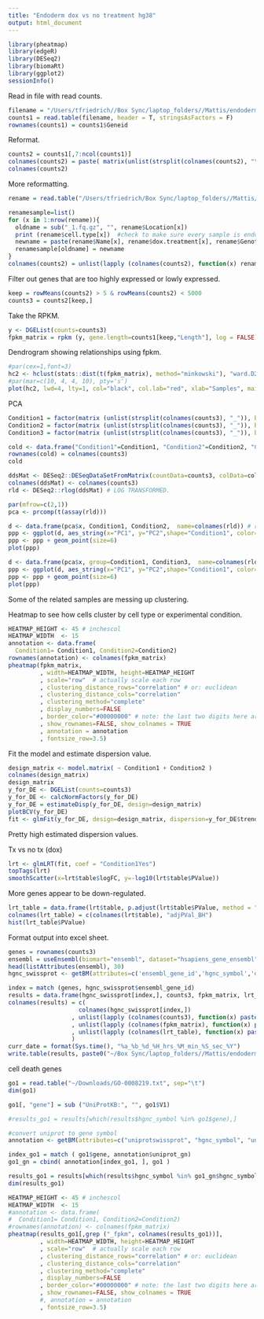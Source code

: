 ```yaml
---
title: "Endoderm dox vs no treatment hg38"
output: html_document
---
```


```r
library(pheatmap)
library(edgeR)
library(DESeq2)
library(biomaRt)
library(ggplot2)
sessionInfo()
```
Read in file with read counts.
```r
filename = "/Users/tfriedrich//Box Sync/laptop_folders//Mattis/endoderm_project/readcounts.txt"
counts1 = read.table(filename, header = T, stringsAsFactors = F) 
rownames(counts1) = counts1$Geneid

```
Reformat.
```r
counts2 = counts1[,7:ncol(counts1)]
colnames(counts2) = paste( matrix(unlist(strsplit(colnames(counts2), "\\.")), byrow =T, ncol=7)[,3], sub("_1_algn_Aligned", "", matrix(unlist(strsplit(colnames(counts2), "\\.")), byrow =T, ncol=7)[,4]), sep="-")
colnames(counts2)
```
More reformatting.
```r
rename = read.table("/Users/tfriedrich/Box Sync/laptop_folders//Mattis/endoderm_project/metadata_Aras_Mattis_2018_08_01v3_Endoderm_dox_config.txt", fill=T, header=T, sep="\t")

renamesample=list()
for (x in 1:nrow(rename)){
  oldname = sub("_1.fq.gz", "", rename$Location[x])
  print (rename$cell.type[x])  #check to make sure every sample is endoderm 
  newname = paste(rename$Name[x], rename$dox.treatment[x], rename$Genotype[x], sep="_")
  renamesample[oldname] = newname
}
colnames(counts2) = unlist(lapply (colnames(counts2), function(x) renamesample[[x]]))

```
Filter out genes that are too highly expressed or lowly expressed. 
```r
keep = rowMeans(counts2) > 5 & rowMeans(counts2) < 5000 
counts3 = counts2[keep,]
```
Take the RPKM.
```r
y <- DGEList(counts=counts3)
fpkm_matrix = rpkm (y, gene.length=counts1[keep,"Length"], log = FALSE)
```
Dendrogram showing relationships using fpkm. 
```r
#par(cex=1,font=3)
hc2 <- hclust(stats::dist(t(fpkm_matrix), method="minkowski"), "ward.D2")
#par(mar=c(10, 4, 4, 10), pty='s')
plot(hc2, lwd=4, lty=1, col="black", col.lab="red", xlab="Samples", main="Samples clustered by FPKM using Ward's clustering & Euclidean distance")
```

PCA
```r
Condition1 = factor(matrix (unlist(strsplit(colnames(counts3), "_")), byrow=T, ncol=3)[,2], levels = c("No", "Yes"))
Condition2 = factor(matrix (unlist(strsplit(colnames(counts3), "_")), byrow=T, ncol=3)[,3], levels = c("wild-type","NASH pt"))
Condition3 = factor(matrix (unlist(strsplit(colnames(counts3), "_")), byrow=T, ncol=3)[,1])

cold <- data.frame("Condition1"=Condition1, "Condition2"=Condition2, "Condition3"=Condition3) 
rownames(cold) = colnames(counts3)
cold

ddsMat <- DESeq2::DESeqDataSetFromMatrix(countData=counts3, colData=cold, design=~Condition1 + Condition2 );
colnames(ddsMat) <- colnames(counts3)
rld <- DESeq2::rlog(ddsMat) # LOG TRANSFORMED.

```

```r
par(mfrow=c(2,1))
pca <- prcomp(t(assay(rld)))

d <- data.frame(pca$x, Condition1, Condition2,  name=colnames(rld)) # returns PC1, PC2, ... PC8... etc
ppp <- ggplot(d, aes_string(x="PC1", y="PC2",shape="Condition1", color="Condition2"))
ppp <- ppp + geom_point(size=6)
plot(ppp)

d <- data.frame(pca$x, group=Condition1, Condition3,  name=colnames(rld)) # returns PC1, PC2, ... PC8... etc
ppp <- ggplot(d, aes_string(x="PC1", y="PC2",shape="Condition1", color="Condition3"))
ppp <- ppp + geom_point(size=6)
plot(ppp)
```
Some of the related samples are messing up clustering. 

Heatmap to see how cells cluster by cell type or experimental condition. 
```r
HEATMAP_HEIGHT <- 45 # inchescol
HEATMAP_WIDTH  <- 15
annotation <- data.frame(
  Condition1= Condition1, Condition2=Condition2)
rownames(annotation) <- colnames(fpkm_matrix)
pheatmap(fpkm_matrix,
         , width=HEATMAP_WIDTH, height=HEATMAP_HEIGHT
         , scale="row"  # actually scale each row
         , clustering_distance_rows="correlation" # or: euclidean
         , clustering_distance_cols="correlation"
         , clustering_method="complete"
         , display_numbers=FALSE
         , border_color="#00000000" # note: the last two digits here are the alpha channel/ transparency
         , show_rownames=FALSE, show_colnames = TRUE
         , annotation = annotation
         , fontsize_row=3.5)
```

Fit the model and estimate dispersion value.
```r

design_matrix <- model.matrix( ~ Condition1 + Condition2 )
colnames(design_matrix)
design_matrix
y_for_DE <- DGEList(counts=counts3)
y_for_DE <- calcNormFactors(y_for_DE)
y_for_DE = estimateDisp(y_for_DE, design=design_matrix) 
plotBCV(y_for_DE)
fit <- glmFit(y_for_DE, design=design_matrix, dispersion=y_for_DE$trended.dispersion)
```
Pretty high estimated dispersion values. 


Tx vs no tx (dox)
```r
lrt <- glmLRT(fit, coef = "Condition1Yes")
topTags(lrt)
smoothScatter(x=lrt$table$logFC, y=-log10(lrt$table$PValue))
```
More genes appear to be down-regulated. 

```r
lrt_table = data.frame(lrt$table, p.adjust(lrt$table$PValue, method = "BH"))
colnames(lrt_table) = c(colnames(lrt$table), "adjPVal_BH")
hist(lrt_table$PValue)
```


Format output into excel sheet. 
```r
genes = rownames(counts3)
ensembl = useEnsembl(biomart="ensembl", dataset="hsapiens_gene_ensembl")
head(listAttributes(ensembl), 30)
hgnc_swissprot <- getBM(attributes=c('ensembl_gene_id','hgnc_symbol','description'),filters = 'ensembl_gene_id',  values = genes , mart = ensembl)

index = match (genes, hgnc_swissprot$ensembl_gene_id)
results = data.frame(hgnc_swissprot[index,], counts3, fpkm_matrix, lrt_table)
colnames(results) = c(
                    colnames(hgnc_swissprot[index,])
                  , unlist(lapply (colnames(counts3), function(x) paste(x, "counts", sep="_")))
                  , unlist(lapply (colnames(fpkm_matrix), function(x) paste(x, "fpkm", sep="_")))
                  , unlist(lapply (colnames(lrt_table), function(x) paste(x, "_dox_vs_nodox_baseline", sep="_")))
                  )
curr_date = format(Sys.time(), "%a_%b_%d_%H_hrs_%M_min_%S_sec_%Y")
write.table(results, paste0("~/Box Sync/laptop_folders//Mattis/endoderm_project/mattis_", curr_date, ".xls"), row.names=rownames(counts3), col.names=NA, sep="\t")

```
cell death genes
```r
go1 = read.table("~/Downloads/GO-0008219.txt", sep="\t")
dim(go1)

go1[, "gene"] = sub ("UniProtKB:", "", go1$V1)

#results_go1 = results[which(results$hgnc_symbol %in% go1$gene),]

#convert uniprot to gene symbol
annotation <- getBM(attributes=c("uniprotswissprot", "hgnc_symbol", "uniprot_gn"), filters="uniprotswissprot", values=go1[, "gene"], mart=ensembl)

index_go1 = match ( go1$gene, annotation$uniprot_gn)
go1_gn = cbind( annotation[index_go1, ], go1 )

results_go1 = results[which(results$hgnc_symbol %in% go1_gn$hgnc_symbol[!is.na(go1_gn$hgnc_symbol)]),]
dim(results_go1)

HEATMAP_HEIGHT <- 45 # inchescol
HEATMAP_WIDTH  <- 15
#annotation <- data.frame(
#  Condition1= Condition1, Condition2=Condition2)
#rownames(annotation) <- colnames(fpkm_matrix)
pheatmap(results_go1[,grep ("_fpkm", colnames(results_go1))],
         , width=HEATMAP_WIDTH, height=HEATMAP_HEIGHT
         , scale="row"  # actually scale each row
         , clustering_distance_rows="correlation" # or: euclidean
         , clustering_distance_cols="correlation"
         , clustering_method="complete"
         , display_numbers=FALSE
         , border_color="#00000000" # note: the last two digits here are the alpha channel/ transparency
         , show_rownames=FALSE, show_colnames = TRUE
         #, annotation = annotation
         , fontsize_row=3.5)

```
